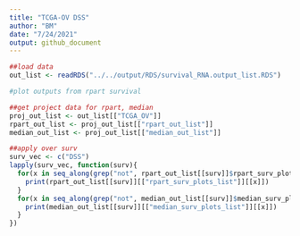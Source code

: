 ```yaml
---
title: "TCGA-OV DSS"
author: "BM"
date: "7/24/2021"
output: github_document
---
```


```r
##load data
out_list <- readRDS("../../output/RDS/survival_RNA.output_list.RDS")

#plot outputs from rpart survival

##get project data for rpart, median
proj_out_list <- out_list[["TCGA_OV"]]
rpart_out_list <- proj_out_list[["rpart_out_list"]]
median_out_list <- proj_out_list[["median_out_list"]]

##apply over surv
surv_vec <- c("DSS")
lapply(surv_vec, function(surv){
  for(x in seq_along(grep("not", rpart_out_list[[surv]]$rpart_surv_plots_list, invert = TRUE))){
    print(rpart_out_list[[surv]][["rpart_surv_plots_list"]][[x]])
  }
  for(x in seq_along(grep("not", median_out_list[[surv]]$median_surv_plots_list, invert = TRUE))){
    print(median_out_list[[surv]][["median_surv_plots_list"]][[x]])
  }
})
```
